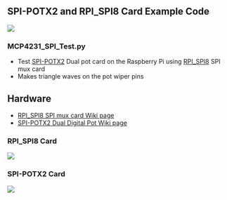 == SPI-POTX2 and RPI_SPI8 Card Example Code ==

<IMG SRC="http://land-boards.com/blwiki/images/c/ce/RPI_SPI8_P1897_720PX.jpg"></IMG>

=== MCP4231_SPI_Test.py ===

* Test [http://land-boards.com/blwiki/index.php?title=SPI-POTX2 SPI-POTX2] Dual pot card on the Raspberry Pi using [http://land-boards.com/blwiki/index.php?title=RPI_SPI8 RPI_SPI8] SPI mux card
* Makes triangle waves on the pot wiper pins

== Hardware ==

* [http://land-boards.com/blwiki/index.php?title=RPI_SPI8 RPI_SPI8 SPI mux card Wiki page]
* [http://land-boards.com/blwiki/index.php?title=SPI-POTX2 SPI-POTX2 Dual Digital Pot Wiki page]

=== RPI_SPI8 Card ===

<img src="http://land-boards.com/blwiki/images/5/5f/RPI_SPI8_P1892-720px.jpg"></img>

=== SPI-POTX2 Card ===

<img src="http://land-boards.com/blwiki/images/3/31/SPI-POTX2-720px.jpg"></img>

